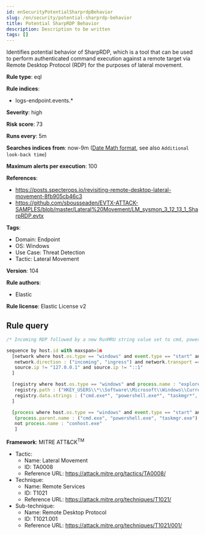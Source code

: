 ```yaml
---
id: enSecurityPotentialSharprdpBehavior
slug: /en/security/potential-sharprdp-behavior
title: Potential SharpRDP Behavior
description: Description to be written
tags: []
---
```


<div id="potential-sharprdp-behavior"></div>

Identifies potential behavior of SharpRDP, which is a tool that can be used to perform authenticated command execution against a remote target via Remote Desktop Protocol (RDP) for the purposes of lateral movement.

**Rule type**: eql

**Rule indices**: 

* logs-endpoint.events.*

**Severity**: high

**Risk score**: 73

**Runs every**: 5m

**Searches indices from**: now-9m ([Date Math format](((ref))/common-options.html#date-math), see also <DocLink id="enSecurityRulesUiCreate" section="set-the-rules-schedule">`Additional look-back time`</DocLink>)

**Maximum alerts per execution**: 100

**References**: 

* https://posts.specterops.io/revisiting-remote-desktop-lateral-movement-8fb905cb46c3
* https://github.com/sbousseaden/EVTX-ATTACK-SAMPLES/blob/master/Lateral%20Movement/LM_sysmon_3_12_13_1_SharpRDP.evtx

**Tags**: 

* Domain: Endpoint
* OS: Windows
* Use Case: Threat Detection
* Tactic: Lateral Movement

**Version**: 104

**Rule authors**: 

* Elastic

**Rule license**: Elastic License v2

## Rule query

```js
/* Incoming RDP followed by a new RunMRU string value set to cmd, powershell, taskmgr or tsclient, followed by process execution within 1m */

sequence by host.id with maxspan=1m
  [network where host.os.type == "windows" and event.type == "start" and process.name : "svchost.exe" and destination.port == 3389 and
   network.direction : ("incoming", "ingress") and network.transport == "tcp" and
   source.ip != "127.0.0.1" and source.ip != "::1"
  ]

  [registry where host.os.type == "windows" and process.name : "explorer.exe" and
   registry.path : ("HKEY_USERS\\*\\Software\\Microsoft\\Windows\\CurrentVersion\\Explorer\\RunMRU\\*") and
   registry.data.strings : ("cmd.exe*", "powershell.exe*", "taskmgr*", "\\\\tsclient\\*.exe\\*")
  ]

  [process where host.os.type == "windows" and event.type == "start" and
   (process.parent.name : ("cmd.exe", "powershell.exe", "taskmgr.exe") or process.args : ("\\\\tsclient\\*.exe")) and
   not process.name : "conhost.exe"
   ]

```

**Framework**: MITRE ATT&CK<sup>TM</sup>

* Tactic:
    * Name: Lateral Movement
    * ID: TA0008
    * Reference URL: https://attack.mitre.org/tactics/TA0008/
* Technique:
    * Name: Remote Services
    * ID: T1021
    * Reference URL: https://attack.mitre.org/techniques/T1021/
* Sub-technique:
    * Name: Remote Desktop Protocol
    * ID: T1021.001
    * Reference URL: https://attack.mitre.org/techniques/T1021/001/

